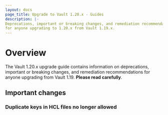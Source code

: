 ```yaml
---
layout: docs
page_title: Upgrade to Vault 1.20.x - Guides
description: |-
Deprecations, important or breaking changes, and remediation recommendations
for anyone upgrading to 1.20.x from Vault 1.19.x.
---
```


# Overview

The Vault 1.20.x upgrade guide contains information on deprecations, important
or breaking changes, and remediation recommendations for anyone upgrading from
Vault 1.19. **Please read carefully**.

## Important changes

### Duplicate keys in HCL files no longer allowed

